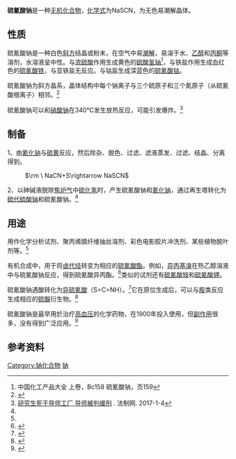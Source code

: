 {{chembox
| Name = 硫氰酸钠
| NameEn = Sodium thiocyanate
| ImageFile = Sodium thiocyanate.png
| ImageSize = 160px
| ImageFileL1 = Sodium-3D.png
| ImageFileR1 = Thiocyanate-3D-vdW.png
| ImageSizeR1 = 140px
| ImageFile2 = Sodium thiocyanate.jpg
| IUPACName = Sodium thiocyanate
| OtherNames = 硫氰化钠
| Section1 = {{Chembox Identifiers
| CASNo = 540-72-7
| CASNo_Ref = {{cascite|correct|CAS}}
|  PubChem  =  516871
|  EINECS  =  208-754-4
|  InChI  = 
|  RTECS  =  XL2275000
|  ChemSpiderID_Ref  = {{chemspidercite|correct|chemspider}}|  ChemSpiderID  =  10443
|  UNII_Ref  = {{fdacite|correct|FDA}}|  UNII  =  5W0K9HKA05
|  InChIKey  =  VGTPCRGMBIAPIM-REWHXWOFAB
|  ChEBI_Ref  = {{ebicite|correct|EBI}}|  ChEBI  =  30952
|  ChEMBL_Ref  = {{ebicite|changed|EBI}}|  ChEMBL  =  1644028
|  ChEMBL2_Ref  = {{ebicite|correct|EBI}}|  ChEMBL2  =  84336
|  ChEMBL3_Ref  = {{ebicite|correct|EBI}}|  ChEMBL3  =  1078613
|  SMILES  =  [Na+].[S-]C#N
|  StdInChI_Ref  = {{stdinchicite|correct|chemspider}}|  StdInChI  =  1S/CHNS.Na/c2-1-3;/h3H;/q;+1/p-1
|  StdInChIKey_Ref  = {{stdinchicite|correct|chemspider}}|  StdInChIKey  =  VGTPCRGMBIAPIM-UHFFFAOYSA-M
|  InChIKey1  =  VGTPCRGMBIAPIM-UHFFFAOYSA-M
}}
| Section2 = {{Chembox Properties
| Formula = NaSCN
| MolarMass = 81.072
| Appearance = 无色易潮解晶体
| Density = 1.735 g/cm<sup>3</sup>
| MeltingPtC = 287
| BoilingPt =
| Solubility = 139 g/100 mL (21 °C)
| SolOther = 可溶于[[丙酮|丙酮]]、[[醇|醇]]
| pKa =
| RefractIndex = 1.545
| VaporPressure = <1 hPa (20 °C)<ref name="Merck">[http://assets.chemportals.merck.de/documents/sds/emd/deu/de/1066/106627.pdf Sicherheitsdatenblatt (Merck)]</ref>
  }}
| Section7 = {{Chembox Hazards
| ExternalMSDS = [http://www.ilo.org/public/english/protection/safework/cis/products/icsc/dtasht/_icsc06/icsc0675.htm ICSC 0675]
| EUClass = 有害 ('''Xn''')
| EUIndex = 615-004-00-3
| NFPA-H = 2
| NFPA-F = 0
| NFPA-R = 0
| NFPA-O =
| RPhrases = {{R20/21/22}}, {{R32}}, {{R52/53}}
| SPhrases = {{S2}}, {{S13}}, {{S61}}
| FlashPt =
| PEL =
| LD50 = 764 mg/kg (大鼠经口)<ref>[http://chemicalland21.com/industrialchem/organic/SODIUM%20THIOCYANATE.htm Sodium thiocyanate], chemicalland21.com</ref>
  }}
| Section8 = {{Chembox Related
| OtherCations = [[硫氰酸钾|硫氰酸钾]]<br/>[[硫氰酸铵|硫氰酸铵]]
| OtherAnions = [[氰酸钠|氰酸钠]]<br/>[[氰化钠|氰化钠]]
  }}
}}

'''硫氰酸钠'''是一种[[无机化合物|无机化合物]]，[[化学式|化学式]]为NaSCN，为无色易潮解晶体。

== 性质 ==

硫氰酸钠是一种白色[[斜方|斜方]]结晶或粉末，在空气中易[[潮解|潮解]]，易溶于水、[[乙醇|乙醇]]和[[丙酮|丙酮]]等溶剂，水溶液呈中性。与[[浓硫酸|浓硫酸]]作用生成黄色的[[硫酸氢钠|硫酸氢钠]]<ref name="zghg">中国化工产品大全 上卷，Bc158 硫氰酸钠，页159</ref>，与铁盐作用生成血红色的[[硫氰酸铁|硫氰酸铁]]，与亚铁盐无反应。与钴盐生成深蓝色的[[硫氰酸钴|硫氰酸钴]]。

硫氰酸钠为斜方晶系，晶体结构中每个钠离子与三个硫原子和三个氮原子（从硫氰酸根离子）相邻。<ref>{{cite journal en| last1 = van Rooyen | first1 = P. H. | last2 = Boeyens | first2 = J. C. A. | author2-link = Jan C. A. Boeyens | title = Sodium thiocyanate | journal = Acta Crystallographica | year = 1975 | volume = B31 | pages = 2933–2934 | doi = 10.1107/S0567740875009326}}</ref>

硫氰酸钠可以和[[硝酸钠|硝酸钠]]在340℃发生放热反应，可能引发爆炸。<ref>[http://www.legaldaily.com.cn/legal_case/content/2017-01/04/content_6941656.htm?node=81775 研究生死于导师工厂 导师被判缓刑] {{Wayback|url=http://www.legaldaily.com.cn/legal_case/content/2017-01/04/content_6941656.htm?node=81775 |date=20170105180432 }}. 法制网. 2017-1-4</ref>

== 制备 ==

1、由[[氰化钠|氰化钠]]与[[硫黄|硫黄]]反应，然后除杂、脱色、过滤、滤液蒸发、过滤、结晶、分离得到。

: <math>\rm \ NaCN+S\rightarrow NaSCN</math>

2、以砷碱液脱除[[焦炉气|焦炉气]]中[[硫化氢|硫化氢]]时，产生硫氰酸钠和[[氰化钠|氰化钠]]，通过再生塔转化为[[硫代硫酸钠|硫代硫酸钠]]和硫氰酸钠。<ref name="zghg" />

== 用途 ==

用作化学分析试剂、聚丙烯腈纤维抽丝溶剂、彩色电影胶片冲洗剂、某些植物脱叶剂等。<ref name="zghg" />

有机合成中，用于将[[卤代烃|卤代烃]]转变为相应的[[硫氰酸酯|硫氰酸酯]]。例如，[[异丙基溴|异丙基溴]]在热乙醇溶液中与硫氰酸钠反应，得到硫氰酸异丙酯。<ref>{{OrgSynth | author = Shriner, R. L. | title = Isopropyl Thiocyanate | collvol = 2 | collvolpages = 366 | year = 1943 | prep = cv2p0366}}</ref>类似的试剂还有[[硫氰酸铵|硫氰酸铵]]和[[硫氰酸钾|硫氰酸钾]]。

硫氰酸钠遇酸转化为[[异硫氰酸|异硫氰酸]]（S=C=NH）。<ref>{{cite journal en| author = Chiang, Y.; Kresge, A. J. | title = Determination of the Acidity Constant of Isothiocyanic Acid in Aqueous Solution | url = https://archive.org/details/sim_canadian-journal-of-chemistry_2000-12_78_12/page/1627 | journal =  Canadian Journal of Chemistry | year = 2000 | volume = 78 | pages = 1627–1628 | doi = 10.1139/cjc-78-12-1627}}</ref>它在原位生成后，可以与[[胺|胺]]类反应生成相应的[[硫脲|硫脲]]衍生物。<ref>{{OrgSynth | author = Allen, C. F. H.; VanAllan, J. | title = 2-Amino-6-Methylbenzothiazole | collvol = 3 | collvolpages = 76 | year = 1955 | prep = cv3p0076}}</ref>

硫氰酸钠是最早用於治疗[[高血压|高血压]]的化学药物，在1900年投入使用，但[[副作用|副作用]]很多，没有得到广泛应用。<ref name="pmid1744849">{{cite journal |author=Esunge PM |title=From blood pressure to hypertension: the history of research |journal=J R Soc Med |volume=84 |issue=10 |pages=621 |pmid=1744849 |pmc=1295564|date=October 1991}}</ref>

== 参考资料 ==
{{reflist}}

{{钠化合物}}

[[Category:钠化合物|Category:钠化合物]]
[[Category:硫氰酸盐|钠]]